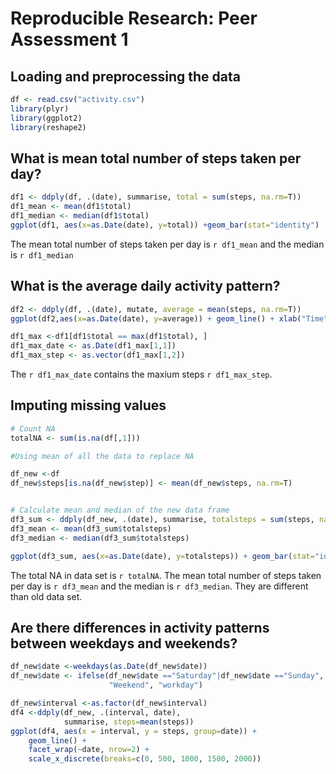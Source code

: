 # Reproducible Research: Peer Assessment 1

## Loading and preprocessing the data

```r
df <- read.csv("activity.csv")
library(plyr)
library(ggplot2)
library(reshape2)
```

## What is mean total number of steps taken per day?
```r
df1 <- ddply(df, .(date), summarise, total = sum(steps, na.rm=T))
df1_mean <- mean(df1$total)
df1_median <- median(df1$total)
ggplot(df1, aes(x=as.Date(date), y=total)) +geom_bar(stat="identity")
```

The mean total number of steps taken per day is `r df1_mean` and the median is `r df1_median`

## What is the average daily activity pattern?
```r
df2 <- ddply(df, .(date), mutate, average = mean(steps, na.rm=T))
ggplot(df2,aes(x=as.Date(date), y=average)) + geom_line() + xlab("Time") + ylab("Average Step per Day")

df1_max <-df1[df1$total == max(df1$total), ]
df1_max_date <- as.Date(df1_max[1,1])
df1_max_step <- as.vector(df1_max[1,2])

```
The `r df1_max_date` contains the maxium steps `r df1_max_step`.

## Imputing missing values

```r
# Count NA
totalNA <- sum(is.na(df[,1])) 

#Using mean of all the data to replace NA

df_new <-df
df_new$steps[is.na(df_new$step)] <- mean(df_new$steps, na.rm=T)


# Calculate mean and median of the new data frame
df3_sum <- ddply(df_new, .(date), summarise, totalsteps = sum(steps, na.rm=T))
df3_mean <- mean(df3_sum$totalsteps)
df3_median <- median(df3_sum$totalsteps)

ggplot(df3_sum, aes(x=as.Date(date), y=totalsteps)) + geom_bar(stat="identity") 

```
The total NA in data set is `r totalNA`. The mean total number of steps taken per day is `r df3_mean` and the median is `r df3_median`. They are different than old data set.

## Are there differences in activity patterns between weekdays and weekends?

```r

df_new$date <-weekdays(as.Date(df_new$date))
df_new$date <- ifelse(df_new$date =="Saturday"|df_new$date =="Sunday", 
                      "Weekend", "workday")

df_new$interval <-as.factor(df_new$interval)
df4 <-ddply(df_new, .(interval, date), 
            summarise, steps=mean(steps))
ggplot(df4, aes(x = interval, y = steps, group=date)) + 
    geom_line() + 
    facet_wrap(~date, nrow=2) + 
    scale_x_discrete(breaks=c(0, 500, 1000, 1500, 2000)) 
```
